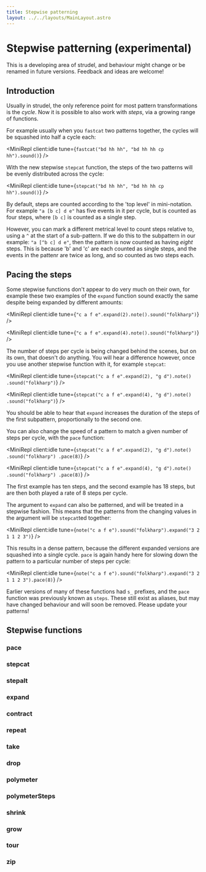 ```yaml
---
title: Stepwise patterning
layout: ../../layouts/MainLayout.astro
---
```



# Stepwise patterning (experimental)

This is a developing area of strudel, and behaviour might change or be renamed in future versions. Feedback and ideas are welcome!

## Introduction

Usually in strudel, the only reference point for most pattern transformations is the _cycle_. Now it is possible to also work with _steps_, via a growing range of functions.

For example usually when you `fastcat` two patterns together, the cycles will be squashed into half a cycle each:

<MiniRepl client:idle tune={`fastcat("bd hh hh", "bd hh hh cp hh").sound()`} />

With the new stepwise `stepcat` function, the steps of the two patterns will be evenly distributed across the cycle:

<MiniRepl client:idle tune={`stepcat("bd hh hh", "bd hh hh cp hh").sound()`} />

By default, steps are counted according to the 'top level' in mini-notation. For example `"a [b c] d e"` has five events in it per cycle, but is counted as four steps, where `[b c]` is counted as a single step.

However, you can mark a different metrical level to count steps relative to, using a `^` at the start of a sub-pattern. If we do this to the subpattern in our example: `"a [^b c] d e"`, then the pattern is now counted as having _eight_ steps. This is because 'b' and 'c' are each counted as single steps, and the events in the pattenr are twice as long, and so counted as two steps each.

## Pacing the steps

Some stepwise functions don't appear to do very much on their own, for example these two examples of the `expand` function sound exactly the same despite being expanded by different amounts:

<MiniRepl client:idle tune={`"c a f e".expand(2).note().sound("folkharp")`} />

<MiniRepl client:idle tune={`"c a f e".expand(4).note().sound("folkharp")`} />

The number of steps per cycle is being changed behind the scenes, but on its own, that doesn't do anything. You will hear a difference however, once you use another stepwise function with it, for example `stepcat`:

<MiniRepl
  client:idle
  tune={`stepcat("c a f e".expand(2), "g d").note()
  .sound("folkharp")`}
/>

<MiniRepl
  client:idle
  tune={`stepcat("c a f e".expand(4), "g d").note()
  .sound("folkharp")`}
/>

You should be able to hear that `expand` increases the duration of the steps of the first subpattern, proportionally to the second one.

You can also change the speed of a pattern to match a given number of steps per cycle, with the `pace` function:

<MiniRepl
  client:idle
  tune={`stepcat("c a f e".expand(2), "g d").note()
  .sound("folkharp")
  .pace(8)`}
/>

<MiniRepl
  client:idle
  tune={`stepcat("c a f e".expand(4), "g d").note()
  .sound("folkharp")
  .pace(8)`}
/>

The first example has ten steps, and the second example has 18 steps, but are then both played a rate of 8 steps per cycle.

The argument to `expand` can also be patterned, and will be treated in a stepwise fashion. This means that the patterns from the changing values in the argument will be `stepcat`ted together:

<MiniRepl client:idle tune={`note("c a f e").sound("folkharp").expand("3 2 1 1 2 3")`} />

This results in a dense pattern, because the different expanded versions are squashed into a single cycle. `pace` is again handy here for slowing down the pattern to a particular number of steps per cycle:

<MiniRepl client:idle tune={`note("c a f e").sound("folkharp").expand("3 2 1 1 2 3").pace(8)`} />

Earlier versions of many of these functions had `s_` prefixes, and the `pace` function was previously known as `steps`. These still exist as aliases, but may have changed behaviour and will soon be removed. Please update your patterns!

## Stepwise functions

### pace

<JsDoc client:idle name="pace" h={0} />

### stepcat

<JsDoc client:idle name="stepcat" h={0} />

### stepalt

<JsDoc client:idle name="stepalt" h={0} />

### expand

<JsDoc client:idle name="expand" h={0} />

### contract

<JsDoc client:idle name="contract" h={0} />

### repeat

<JsDoc client:idle name="repeat" h={0} />

### take

<JsDoc client:idle name="take" h={0} />

### drop

<JsDoc client:idle name="drop" h={0} />

### polymeter

<JsDoc client:idle name="polymeter" h={0} />

### polymeterSteps

<JsDoc client:idle name="polymeterSteps" h={0} />

### shrink

<JsDoc client:idle name="shrink" h={0} />

### grow

<JsDoc client:idle name="grow" h={0} />

### tour

<JsDoc client:idle name="tour" h={0} />

### zip

<JsDoc client:idle name="zip" h={0} />
